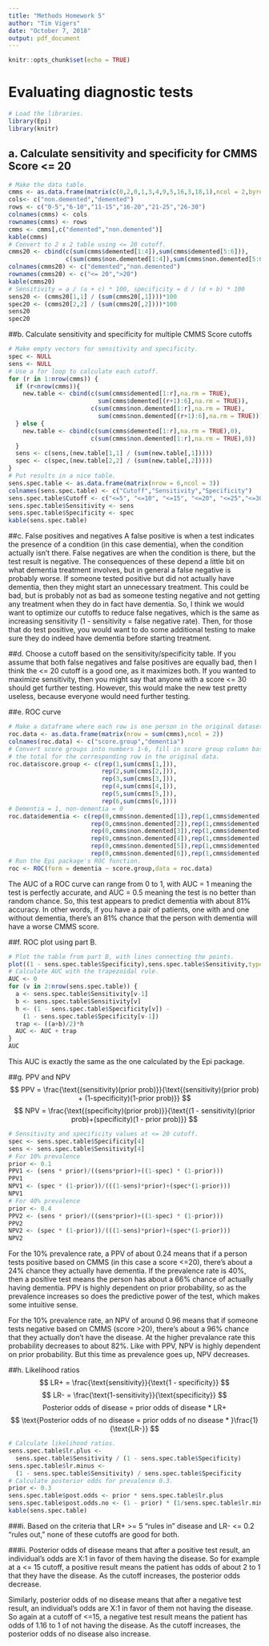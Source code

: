 ```yaml
---
title: "Methods Homework 5"
author: "Tim Vigers"
date: "October 7, 2018"
output: pdf_document
---
```


```r
knitr::opts_chunk$set(echo = TRUE)
```

# Evaluating diagnostic tests
```r
# Load the libraries.
library(Epi)
library(knitr)
```

## a. Calculate sensitivity and specificity for CMMS Score <= 20
```r
# Make the data table.
cmms <- as.data.frame(matrix(c(0,2,0,1,3,4,9,5,16,3,18,1),ncol = 2,byrow = T))
cols<- c("non.demented","demented")
rows <- c("0-5","6-10","11-15","16-20","21-25","26-30")
colnames(cmms) <- cols
rownames(cmms) <- rows
cmms <- cmms[,c("demented","non.demented")]
kable(cmms)
# Convert to 2 x 2 table using <= 20 cutoff.
cmms20 <- cbind(c(sum(cmms$demented[1:4]),sum(cmms$demented[5:6])),
                c(sum(cmms$non.demented[1:4]),sum(cmms$non.demented[5:6])))
colnames(cmms20) <- c("demented","non.demented")
rownames(cmms20) <- c("<= 20",">20")
kable(cmms20)
# Sensitivity = a / (a + c) * 100, specificity = d / (d + b) * 100
sens20 <- (cmms20[1,1] / (sum(cmms20[,1])))*100
spec20 <- (cmms20[2,2] / (sum(cmms20[,2])))*100
sens20
spec20
```

##b. Calculate sensitivity and specificity for multiple CMMS Score cutoffs
```r
# Make empty vectors for sensitivity and specificity.
spec <- NULL
sens <- NULL
# Use a for loop to calculate each cutoff.
for (r in 1:nrow(cmms)) {
  if (r<nrow(cmms)){
    new.table <- cbind(c(sum(cmms$demented[1:r],na.rm = TRUE),
                         sum(cmms$demented[(r+1):6],na.rm = TRUE)),
                       c(sum(cmms$non.demented[1:r],na.rm = TRUE),
                         sum(cmms$non.demented[(r+1):6],na.rm = TRUE)))
  } else {
    new.table <- cbind(c(sum(cmms$demented[1:r],na.rm = TRUE),0),
                       c(sum(cmms$non.demented[1:r],na.rm = TRUE),0))
  }
  sens <- c(sens,(new.table[1,1] / (sum(new.table[,1]))))
  spec <- c(spec,(new.table[2,2] / (sum(new.table[,2]))))
}
# Put results in a nice table.
sens.spec.table <- as.data.frame(matrix(nrow = 6,ncol = 3))
colnames(sens.spec.table) <- c("Cutoff","Sensitivity","Specificity")
sens.spec.table$Cutoff <- c("<=5", "<=10", "<=15", "<=20", "<=25","<=30")
sens.spec.table$Sensitivity <- sens
sens.spec.table$Specificity <- spec
kable(sens.spec.table)
```

##c. False positives and negatives
A false positive is when a test indicates the presence of a condition (in this case dementia), when the condition actually isn't there. False negatives are when the condition is there, but the test result is negative. The consequences of these depend a little bit on what dementia treatment involves, but in general a false negative is probably worse. If someone tested positive but did not actually have dementia, then they might start an unnecessary treatment. This could be bad, but is probably not as bad as someone testing negative and not getting any treatment when they do in fact have dementia. So, I think we would want to optimize our cutoffs to reduce false negatives, which is the same as increasing sensitivity (1 - sensitivity = false negative rate). Then, for those that do test positive, you would want to do some additional testing to make sure they do indeed have dementia before starting treatment. 

##d. Choose a cutoff based on the sensitivity/specificity table.
If you assume that both false negatives and false positives are equally bad, then I think the <= 20 cutoff is a good one, as it maximizes both. If you wanted to maximize sensitivity, then you might say that anyone with a score <= 30 should get further testing. However, this would make the new test pretty useless, because everyone would need further testing.

##e. ROC curve
```r
# Make a dataframe where each row is one person in the original dataset. 
roc.data <- as.data.frame(matrix(nrow = sum(cmms),ncol = 2))
colnames(roc.data) <- c("score.group","dementia")
# Convert score groups into numbers 1-6, fill in score group column based on 
# the total for the corresponding row in the original data.
roc.data$score.group <- c(rep(1,sum(cmms[1,])),
                          rep(2,sum(cmms[2,])),
                          rep(3,sum(cmms[3,])),
                          rep(4,sum(cmms[4,])),
                          rep(5,sum(cmms[5,])),
                          rep(6,sum(cmms[6,])))
# Dementia = 1, non-dementia = 0
roc.data$dementia <- c(rep(0,cmms$non.demented[1]),rep(1,cmms$demented[1]),
                       rep(0,cmms$non.demented[2]),rep(1,cmms$demented[2]),
                       rep(0,cmms$non.demented[3]),rep(1,cmms$demented[3]),
                       rep(0,cmms$non.demented[4]),rep(1,cmms$demented[4]),
                       rep(0,cmms$non.demented[5]),rep(1,cmms$demented[5]),
                       rep(0,cmms$non.demented[6]),rep(1,cmms$demented[6]))
# Run the Epi package's ROC function.
roc <- ROC(form = dementia ~ score.group,data = roc.data)
```

The AUC of a ROC curve can range from 0 to 1, with AUC = 1 meaning the test is perfectly accurate, and AUC = 0.5 meaning the test is no better than random chance. So, this test appears to predict dementia with about 81% accuracy. In other words, if you have a pair of patients, one with and one without dementia, there's an 81% chance that the person with dementia will have a worse CMMS score.
\pagebreak

##f. ROC plot using part B.
```r
# Plot the table from part B, with lines connecting the points.
plot((1 - sens.spec.table$Specificity),sens.spec.table$Sensitivity,type = "l",xlab = "1 - Specificity",ylab = "Sensitivity",main = "ROC Curve for CMMS Score")
# Calculate AUC with the trapezoidal rule.
AUC <- 0
for (v in 2:nrow(sens.spec.table)) {
  a <- sens.spec.table$Sensitivity[v-1]
  b <- sens.spec.table$Sensitivity[v]
  h <- (1 - sens.spec.table$Specificity[v]) - 
    (1 - sens.spec.table$Specificity[v-1])
  trap <- ((a+b)/2)*h
  AUC <- AUC + trap
}
AUC
```

This AUC is exactly the same as the one calculated by the Epi package.
\pagebreak 

##g. PPV and NPV
$$ 
PPV = \frac{\text{(sensitivity)(prior prob)}}{\text{(sensitivity)(prior prob) + (1-specificity)(1-prior prob)}}
$$
$$
NPV = \frac{\text{(specificity)(prior prob)}}{\text{(1 - sensitivity)(prior prob)+(specificity)(1 - prior prob)}}
$$

```r
# Sensitivity and specificity values at <= 20 cutoff.
spec <- sens.spec.table$Specificity[4]
sens <- sens.spec.table$Sensitivity[4]
# For 10% prevalence
prior <- 0.1
PPV1 <- (sens * prior)/((sens*prior)+((1-spec) * (1-prior)))
PPV1
NPV1 <- (spec * (1-prior))/(((1-sens)*prior)+(spec*(1-prior)))
NPV1
# For 40% prevalence
prior <- 0.4
PPV2 <- (sens * prior)/((sens*prior)+((1-spec) * (1-prior)))
PPV2
NPV2 <- (spec * (1-prior))/(((1-sens)*prior)+(spec*(1-prior)))
NPV2
```

For the 10% prevalence rate, a PPV of about 0.24 means that if a person tests positive based on CMMS (in this case a score <=20), there's about a 24% chance they actually have dementia. If the prevalence rate is 40%, then a positive test means the person has about a 66% chance of actually having dementia. PPV is highly dependent on prior probability, so as the prevalence increases so does the predictive power of the test, which makes some intuitive sense. 

For the 10% prevalence rate, an NPV of around 0.96 means that if someone tests negative based on CMMS (score >20), there's about a 96% chance that they actually don't have the disease. At the higher prevalance rate this probability decreases to about 82%. Like with PPV, NPV is highly dependent on prior probability. But this time as prevalence goes up, NPV decreases.
\pagebreak

##h. Likelihood ratios
$$
LR+ = \frac{\text{sensitivity}}{\text{1 - specificity}}
$$
$$
LR- = \frac{\text{1-sensitivity}}{\text{specificity}}
$$
$$
\text{Posterior odds of disease = prior odds of disease * LR+} 
$$
$$
\text{Posterior odds of no disease = prior odds of no disease * }\frac{1}{\text{LR-}}
$$

```r
# Calculate likelihood ratios.
sens.spec.table$lr.plus <- 
  sens.spec.table$Sensitivity / (1 - sens.spec.table$Specificity)
sens.spec.table$lr.minus <- 
  (1 - sens.spec.table$Sensitivity) / sens.spec.table$Specificity
# Calculate posterior odds for prevalence 0.3. 
prior <- 0.3
sens.spec.table$post.odds <- prior * sens.spec.table$lr.plus
sens.spec.table$post.odds.no <- (1 - prior) * (1/sens.spec.table$lr.minus)
kable(sens.spec.table)
```

###i. 
Based on the criteria that LR+ >= 5 "rules in" disease and LR- <= 0.2 "rules out," none of these cutoffs are good for both.

###ii. 
Posterior odds of disease means that after a positive test result, an individual's odds are X:1 in favor of them having the disease. So for example at a <= 15 cutoff, a positive result means the patient has odds of about 2 to 1 that they have the disease. As the cutoff increases, the posterior odds decrease. 

Similarly, posterior odds of no disease means that after a negative test result, an individual's odds are X:1 in favor of them not having the disease. So again at a cutoff of <=15, a negative test result means the patient has odds of 1.16 to 1 of not having the disease. As the cutoff increases, the posterior odds of no disease also increase. 